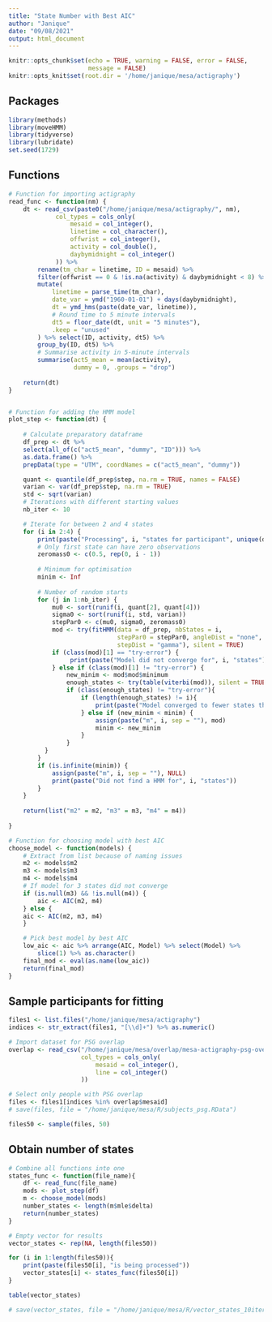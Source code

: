 ```yaml
---
title: "State Number with Best AIC"
author: "Janique"
date: "09/08/2021"
output: html_document
---
```


```r
knitr::opts_chunk$set(echo = TRUE, warning = FALSE, error = FALSE, 
                      message = FALSE)
knitr::opts_knit$set(root.dir = '/home/janique/mesa/actigraphy')
```
## Packages

```r
library(methods)
library(moveHMM)
library(tidyverse)
library(lubridate)
set.seed(1729)
```

## Functions

```r
# Function for importing actigraphy
read_func <- function(nm) {
    dt <- read_csv(paste0("/home/janique/mesa/actigraphy/", nm),
             col_types = cols_only(
                 mesaid = col_integer(),
                 linetime = col_character(),
                 offwrist = col_integer(),
                 activity = col_double(),
                 daybymidnight = col_integer()
             )) %>% 
        rename(tm_char = linetime, ID = mesaid) %>% 
        filter(offwrist == 0 & !is.na(activity) & daybymidnight < 8) %>% 
        mutate(
            linetime = parse_time(tm_char),
            date_var = ymd("1960-01-01") + days(daybymidnight),
            dt = ymd_hms(paste(date_var, linetime)),
            # Round time to 5 minute intervals
            dt5 = floor_date(dt, unit = "5 minutes"),
            .keep = "unused"
        ) %>% select(ID, activity, dt5) %>% 
        group_by(ID, dt5) %>% 
        # Summarise activity in 5-minute intervals
        summarise(act5_mean = mean(activity),
                  dummy = 0, .groups = "drop")
    
    return(dt)
}


# Function for adding the HMM model
plot_step <- function(dt) {
    
    # Calculate preparatory dataframe
    df_prep <- dt %>%
    select(all_of(c("act5_mean", "dummy", "ID"))) %>% 
    as.data.frame() %>% 
    prepData(type = "UTM", coordNames = c("act5_mean", "dummy"))

    quant <- quantile(df_prep$step, na.rm = TRUE, names = FALSE)
    varian <- var(df_prep$step, na.rm = TRUE)
    std <- sqrt(varian)
    # Iterations with different starting values
    nb_iter <- 10

    # Iterate for between 2 and 4 states
    for (i in 2:4) {
        print(paste("Processing", i, "states for participant", unique(dt$mesaid)))
        # Only first state can have zero observations
        zeromass0 <- c(0.5, rep(0, i - 1))
        
        # Minimum for optimisation
        minim <- Inf
        
        # Number of random starts
        for (j in 1:nb_iter) {
            mu0 <- sort(runif(i, quant[2], quant[4]))
            sigma0 <- sort(runif(i, std, varian))
            stepPar0 <- c(mu0, sigma0, zeromass0)    
            mod <- try(fitHMM(data = df_prep, nbStates = i, 
                              stepPar0 = stepPar0, angleDist = "none", 
                              stepDist = "gamma"), silent = TRUE)         
            if (class(mod)[1] == "try-error") {
                 print(paste("Model did not converge for", i, "states"))
            } else if (class(mod)[1] != "try-error") {
                new_minim <- mod$mod$minimum
                enough_states <- try(table(viterbi(mod)), silent = TRUE)
                if (class(enough_states) != "try-error"){
                    if (length(enough_states) != i){
                        print(paste("Model converged to fewer states than", i))
                    } else if (new_minim < minim) {
                        assign(paste("m", i, sep = ""), mod)
                        minim <- new_minim
                    }
                }
          }
        }
        if (is.infinite(minim)) {
            assign(paste("m", i, sep = ""), NULL)
            print(paste("Did not find a HMM for", i, "states"))
        }
    }
    
    return(list("m2" = m2, "m3" = m3, "m4" = m4))
    
}

# Function for choosing model with best AIC
choose_model <- function(models) {
    # Extract from list because of naming issues
    m2 <- models$m2
    m3 <- models$m3
    m4 <- models$m4
    # If model for 3 states did not converge
    if (is.null(m3) && !is.null(m4)) {
        aic <- AIC(m2, m4)
    } else {
    aic <- AIC(m2, m3, m4)
    }

    # Pick best model by best AIC
    low_aic <- aic %>% arrange(AIC, Model) %>% select(Model) %>% 
        slice(1) %>% as.character()
    final_mod <- eval(as.name(low_aic))
    return(final_mod)
}
```

## Sample participants for fitting

```r
files1 <- list.files("/home/janique/mesa/actigraphy")
indices <- str_extract(files1, "[\\d]+") %>% as.numeric()

# Import dataset for PSG overlap
overlap <- read_csv("/home/janique/mesa/overlap/mesa-actigraphy-psg-overlap.csv",
                    col_types = cols_only(
                        mesaid = col_integer(),
                        line = col_integer()
                    )) 

# Select only people with PSG overlap
files <- files1[indices %in% overlap$mesaid]
# save(files, file = "/home/janique/mesa/R/subjects_psg.RData")

files50 <- sample(files, 50)
```

## Obtain number of states


```r
# Combine all functions into one
states_func <- function(file_name){
    df <- read_func(file_name)
    mods <- plot_step(df)
    m <- choose_model(mods)
    number_states <- length(m$mle$delta)
    return(number_states)
}

# Empty vector for results
vector_states <- rep(NA, length(files50))

for (i in 1:length(files50)){
    print(paste(files50[i], "is being processed"))
    vector_states[i] <- states_func(files50[i])
}

table(vector_states)

# save(vector_states, file = "/home/janique/mesa/R/vector_states_10iter.RData")
```





